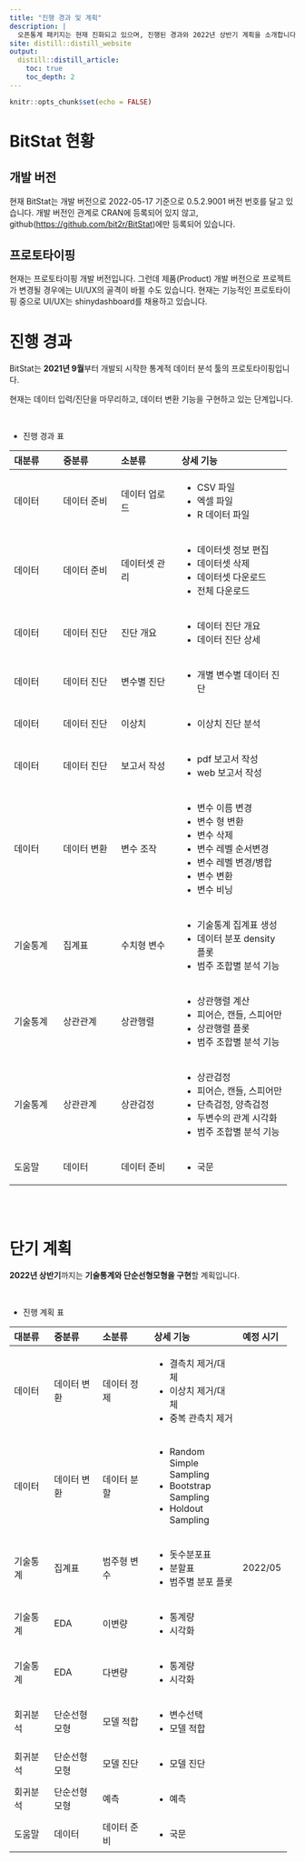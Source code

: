```yaml
---
title: "진행 경과 및 계획"
description: |
  오픈통계 패키지는 현재 진화되고 있으며, 진행된 경과와 2022년 상반기 계획을 소개합니다.
site: distill::distill_website
output:
  distill::distill_article:
    toc: true
    toc_depth: 2
---
```


```r
knitr::opts_chunk$set(echo = FALSE)
```

# BitStat 현황
     
## 개발 버전     
현재 BitStat는 개발 버전으로 2022-05-17 기준으로 0.5.2.9001 버전 번호를 달고 있습니다. 개발 버전인 관계로 CRAN에 등록되어 있지 않고,
github([https://github.com/bit2r/BitStat](https://github.com/bit2r/BitStat){target="_blank"})에만 등록되어 있습니다.

## 프로토타이핑
현재는 프로토타이핑 개발 버전입니다. 그런데 제품(Product) 개발 버전으로 프로젝트가 변경될 경우에는 UI/UX의 골격이 바뀔 수도 있습니다.
현재는 기능적인 프로토타이핑 중으로 UI/UX는 shinydashboard를 채용하고 있습니다.


# 진행 경과
BitStat는 **2021년 9월**부터 개발되 시작한 통계적 데이터 분석 툴의 프로토타이핑입니다.

현재는 데이터 입력/진단을 마무리하고, 데이터 변환 기능을 구현하고 있는 단계입니다.

<br>

* 진행 경과 표

+------------+--------------+---------------+----------------------------+
| 대분류     | 중분류       | 소분류        | 상세 기능                  |
+:===========+:=============+:==============+:===========================+
| 데이터     | 데이터 준비  | 데이터 업로드 | * CSV 파일                 |
|            |              |               | * 엑셀 파일                |
|            |              |               | * R 데이터 파일            |
+------------+--------------+---------------+----------------------------+
| 데이터     | 데이터 준비  | 데이터셋 관리 | * 데이터셋 정보 편집       |
|            |              |               | * 데이터셋 삭제            |
|            |              |               | * 데이터셋 다운로드        |
|            |              |               | * 전체 다운로드            |
+------------+--------------+---------------+----------------------------+
| 데이터     | 데이터 진단  | 진단 개요     | * 데이터 진단 개요         |
|            |              |               | * 데이터 진단 상세         |
+------------+--------------+---------------+----------------------------+
| 데이터     | 데이터 진단  | 변수별 진단   | * 개별 변수별 데이터 진단  |
+------------+--------------+---------------+----------------------------+
| 데이터     | 데이터 진단  | 이상치        | * 이상치 진단 분석         |
+------------+--------------+---------------+----------------------------+
| 데이터     | 데이터 진단  | 보고서 작성   | * pdf 보고서 작성          |
|            |              |               | * web 보고서 작성          |
+------------+--------------+---------------+----------------------------+
| 데이터     | 데이터 변환  | 변수 조작     | * 변수 이름 변경           |
|            |              |               | * 변수 형 변환             |
|            |              |               | * 변수 삭제                |
|            |              |               | * 변수 레벨 순서변경       |
|            |              |               | * 변수 레벨 변경/병합      |
|            |              |               | * 변수 변환                |
|            |              |               | * 변수 비닝                |
+------------+--------------+---------------+----------------------------+
| 기술통계   | 집계표       | 수치형 변수   | * 기술통계 집계표 생성     |
|            |              |               | * 데이터 분포 density 플롯 |
|            |              |               | * 범주 조합별 분석 기능    |
+------------+--------------+---------------+----------------------------+
| 기술통계   | 상관관계     | 상관행렬      | * 상관행렬 계산            |
|            |              |               | * 피어슨, 캔들, 스피어만   |
|            |              |               | * 상관행렬 플롯            |
|            |              |               | * 범주 조합별 분석 기능    |
+------------+--------------+---------------+----------------------------+
| 기술통계   | 상관관계     | 상관검정      | * 상관검정                 |
|            |              |               | * 피어슨, 캔들, 스피어만   |
|            |              |               | * 단측검정, 양측검정       |
|            |              |               | * 두변수의 관계 시각화     |
|            |              |               | * 범주 조합별 분석 기능    |
+------------+--------------+---------------+----------------------------+
| 도움말     | 데이터       | 데이터 준비   | * 국문                     |
+------------+--------------+---------------+----------------------------+
<br>
<br>

# 단기 계획

**2022년 상반기**까지는 **기술통계와 단순선형모형을 구현**할 계획입니다.

<br>

* 진행 계획 표

+------------+--------------+---------------+---------------------------+------------+
| 대분류     | 중분류       | 소분류        | 상세 기능                 | 예정 시기  |
+:===========+:=============+:==============+:==========================+:===========+
| 데이터     | 데이터 변환  | 데이터 정제   | * 결측치 제거/대체        |            |
|            |              |               | * 이상치 제거/대체        |            |
|            |              |               | * 중복 관측치 제거        |            |
+------------+--------------+---------------+---------------------------+------------+
| 데이터     | 데이터 변환  | 데이터 분할   | * Random Simple Sampling  |            |
|            |              |               | * Bootstrap Sampling      |            |
|            |              |               | * Holdout Sampling        |            |
+------------+--------------+---------------+---------------------------+------------+
| 기술통계   | 집계표       | 범주형 변수   | * 돗수분포표              | 2022/05    |
|            |              |               | * 분할표                  |            |
|            |              |               | * 범주별 분포 플롯        |            |
+------------+--------------+---------------+---------------------------+------------+
| 기술통계   | EDA          | 이변량        | * 통계량                  |            |
|            |              |               | * 시각화                  |            |
+------------+--------------+---------------+---------------------------+------------+
| 기술통계   | EDA          | 다변량        | * 통계량                  |            |
|            |              |               | * 시각화                  |            |
+------------+--------------+---------------+---------------------------+------------+
| 회귀분석   | 단순선형모형 | 모델 적합     | * 변수선택                |            |
|            |              |               | * 모델 적합               |            |
+------------+--------------+---------------+---------------------------+------------+
| 회귀분석   | 단순선형모형 | 모델 진단     | * 모델 진단               |            |
+------------+--------------+---------------+---------------------------+------------+
| 회귀분석   | 단순선형모형 | 예측          | * 예측                    |            |
+------------+--------------+---------------+---------------------------+------------+
| 도움말     | 데이터       | 데이터 준비   | * 국문                    |            |
+------------+--------------+---------------+---------------------------+------------+

